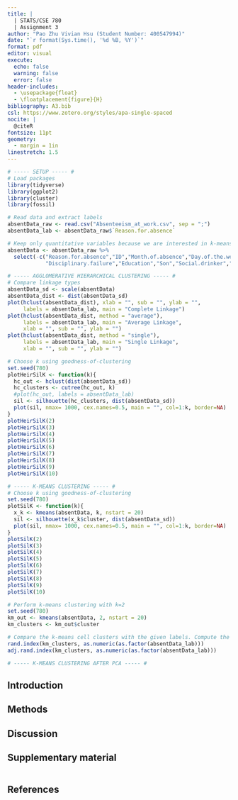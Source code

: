 ```yaml
---
title: |
  | STATS/CSE 780
  | Assignment 3
author: "Pao Zhu Vivian Hsu (Student Number: 400547994)"
date: "`r format(Sys.time(), '%d %B, %Y')`"
format: pdf
editor: visual
execute:
  echo: false
  warning: false
  error: false
header-includes:
  - \usepackage{float}
  - \floatplacement{figure}{H}
bibliography: A3.bib
csl: https://www.zotero.org/styles/apa-single-spaced
nocite: |
  @citeR
fontsize: 11pt
geometry: 
  - margin = 1in
linestretch: 1.5
---
```


\newpage

```r
# ----- SETUP ----- #
# Load packages
library(tidyverse)
library(ggplot2)
library(cluster)
library(fossil)

# Read data and extract labels
absentData_raw <- read.csv("Absenteeism_at_work.csv", sep = ";")
absentData_lab <- absentData_raw$`Reason.for.absence`

# Keep only quantitative variables because we are interested in k-means clustering
absentData <- absentData_raw %>% 
  select(-c("Reason.for.absence","ID","Month.of.absence","Day.of.the.week","Seasons",
            "Disciplinary.failure","Education","Son","Social.drinker","Social.smoker"))

```

```r
# ----- AGGLOMERATIVE HIERARCHICAL CLUSTERING ----- #
# Compare linkage types
absentData_sd <- scale(absentData)
absentData_dist <- dist(absentData_sd)
plot(hclust(absentData_dist), xlab = "", sub = "", ylab = "", 
     labels = absentData_lab, main = "Complete Linkage")
plot(hclust(absentData_dist, method = "average"), 
     labels = absentData_lab, main = "Average Linkage", 
     xlab = "", sub = "", ylab = "")
plot(hclust(absentData_dist, method = "single"), 
     labels = absentData_lab, main = "Single Linkage", 
     xlab = "", sub = "", ylab = "")

```

```r
# Choose k using goodness-of-clustering
set.seed(780)
plotHeirSilK <- function(k){
  hc_out <- hclust(dist(absentData_sd)) 
  hc_clusters <- cutree(hc_out, k) 
  #plot(hc_out, labels = absentData_lab) 
  sil <- silhouette(hc_clusters, dist(absentData_sd))
  plot(sil, nmax= 1000, cex.names=0.5, main = "", col=1:k, border=NA)
}
plotHeirSilK(2)
plotHeirSilK(3)
plotHeirSilK(4)
plotHeirSilK(5)
plotHeirSilK(6)
plotHeirSilK(7)
plotHeirSilK(8)
plotHeirSilK(9)
plotHeirSilK(10)

```




```r
# ----- K-MEANS CLUSTERING ----- #
# Choose k using goodness-of-clustering
set.seed(780)
plotSilK <- function(k){
  x_k <- kmeans(absentData, k, nstart = 20)
  sil <- silhouette(x_k$cluster, dist(absentData_sd))
  plot(sil, nmax= 1000, cex.names=0.5, main = "", col=1:k, border=NA)
}
plotSilK(2)
plotSilK(3)
plotSilK(4)
plotSilK(5)
plotSilK(6)
plotSilK(7)
plotSilK(8)
plotSilK(9)
plotSilK(10)

```

```r
# Perform k-means clustering with k=2
set.seed(780)
km_out <- kmeans(absentData, 2, nstart = 20) 
km_clusters <- km_out$cluster

# Compare the k-means cell clusters with the given labels. Compute the rand index between given labels and k-means clustering with k=2.
rand.index(km_clusters, as.numeric(as.factor(absentData_lab)))
adj.rand.index(km_clusters, as.numeric(as.factor(absentData_lab)))


```

```r
# ----- K-MEANS CLUSTERING AFTER PCA ----- #


```



## Introduction


## Methods


## Discussion


\newpage

## Supplementary material

```r
```

\newpage

## References

::: {#refs}
:::
